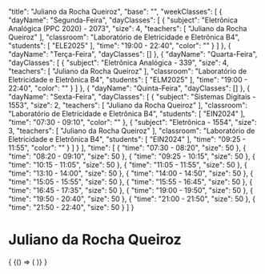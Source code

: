 
  "title": "Juliano da Rocha Queiroz",
  "base": "",
  "weekClasses": [
    {
      "dayName": "Segunda-Feira",
      "dayClasses": [
        {
          "subject": "Eletrônica Analógica (PPC 2020) - 2073",
          "size": 4,
          "teachers": [
            "Juliano da Rocha Queiroz"
          ],
          "classroom": "Laboratório de Eletricidade e Eletrônica B4",
          "students": [
            "ELE2025"
          ],
          "time": "19:00 - 22:40",
          "color": ""
        }
      ]
    },
    {
      "dayName": "Terça-Feira",
      "dayClasses": []
    },
    {
      "dayName": "Quarta-Feira",
      "dayClasses": [
        {
          "subject": "Eletrônica Analógica - 339",
          "size": 4,
          "teachers": [
            "Juliano da Rocha Queiroz"
          ],
          "classroom": "Laboratório de Eletricidade e Eletrônica B4",
          "students": [
            "ELM2025"
          ],
          "time": "19:00 - 22:40",
          "color": ""
        }
      ]
    },
    {
      "dayName": "Quinta-Feira",
      "dayClasses": []
    },
    {
      "dayName": "Sexta-Feira",
      "dayClasses": [
        {
          "subject": "Sistemas Digitais - 1553",
          "size": 2,
          "teachers": [
            "Juliano da Rocha Queiroz"
          ],
          "classroom": "Laboratório de Eletricidade e Eletrônica B4",
          "students": [
            "EIN2024"
          ],
          "time": "07:30 - 09:10",
          "color": ""
        },
        {
          "subject": "Eletrônica - 1554",
          "size": 3,
          "teachers": [
            "Juliano da Rocha Queiroz"
          ],
          "classroom": "Laboratório de Eletricidade e Eletrônica B4",
          "students": [
            "EIN2024"
          ],
          "time": "09:25 - 11:55",
          "color": ""
        }
      ]
    }
  ],
  "time": [
    {
      "time": "07:30 - 08:20",
      "size": 50
    },
    {
      "time": "08:20 - 09:10",
      "size": 50
    },
    {
      "time": "09:25 - 10:15",
      "size": 50
    },
    {
      "time": "10:15 - 11:05",
      "size": 50
    },
    {
      "time": "11:05 - 11:55",
      "size": 50
    },
    {
      "time": "13:10 - 14:00",
      "size": 50
    },
    {
      "time": "14:00 - 14:50",
      "size": 50
    },
    {
      "time": "15:05 - 15:55",
      "size": 50
    },
    {
      "time": "15:55 - 16:45",
      "size": 50
    },
    {
      "time": "16:45 - 17:35",
      "size": 50
    },
    {
      "time": "19:00 - 19:50",
      "size": 50
    },
    {
      "time": "19:50 - 20:40",
      "size": 50
    },
    {
      "time": "21:00 - 21:50",
      "size": 50
    },
    {
      "time": "21:50 - 22:40",
      "size": 50
    }
  ]
}

# Juliano da Rocha Queiroz

<div>
  {
    <BrowserOnly>
      {() => (
        <Grid
          title={data.title}
          weekClasses={data.weekClasses}
          time={data.time}
        />
      )}
    </BrowserOnly>
  }
</div>

